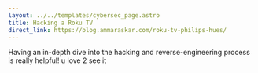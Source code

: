```yaml
---
layout: ../../templates/cybersec_page.astro
title: Hacking a Roku TV
direct_link: https://blog.ammaraskar.com/roku-tv-philips-hues/
---
```


Having an in-depth dive into the hacking and reverse-engineering process is
really helpful! u love 2 see it
